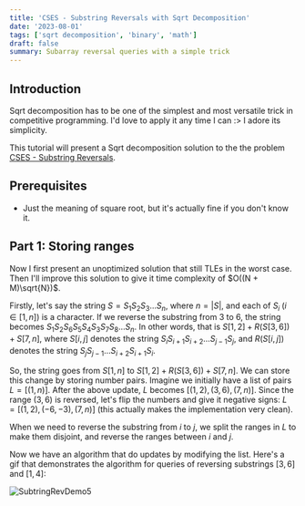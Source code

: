```yaml
---
title: 'CSES - Substring Reversals with Sqrt Decomposition'
date: '2023-08-01'
tags: ['sqrt decomposition', 'binary', 'math']
draft: false
summary: Subarray reversal queries with a simple trick
---
```


## Introduction

Sqrt decomposition has to be one of the simplest and most versatile trick in competitive programming. I'd love to apply it any time I can :> I adore its simplicity.

This tutorial will present a Sqrt decomposition solution to the the problem [CSES - Substring Reversals](https://cses.fi/problemset/task/2073).

## Prerequisites
* Just the meaning of square root, but it's actually fine if you don't know it.

## Part 1: Storing ranges
Now I first present an unoptimized solution that still TLEs in the worst case. Then I'll improve this solution to give it time complexity of $O((N + M)\sqrt{N})$.

Firstly, let's say the string $S = S_1 S_2 S_3 \dots S_n$, where $n = |S|$, and each of $S_i \; (i \in [1, n])$ is a character. If we reverse the substring from $3$ to $6$, the string becomes $S_1 S_2 S_6 S_5 S_4 S_3 S_7 S_8 \dots S_n$. In other words, that is $S[1,2] + R(S[3,6]) + S[7,n]$, where $S[i,j]$ denotes the string $S_i S_{i+1} S_{i+2} \dots S_{j-1} S_{j}$, and $R(S[i,j])$ denotes the string $S_{j} S_{j-1} \dots S_{i+2} S_{i+1} S_i$.

So, the string goes from $S[1,n]$ to $S[1,2] + R(S[3,6]) + S[7,n]$. We can store this change by storing number pairs. Imagine we initially have a list of pairs $L = [(1, n)]$. After the above update, $L$ becomes $[(1, 2), (3,6), (7, n)]$. Since the range $(3,6)$ is reversed, let's flip the numbers and give it negative signs: $L = [(1,2), (-6,-3), (7, n)]$ (this actually makes the implementation very clean).

When we need to reverse the substring from $i$ to $j$, we split the ranges in $L$ to make them disjoint, and reverse the ranges between $i$ and $j$.

Now we have an algorithm that do updates by modifying the list. Here's a gif that demonstrates the algorithm for queries of reversing substrings $[3,6]$ and $[1,4]$:

![SubtringRevDemo5](/static/images/substring-reversals-cses/SubstringRevDemo_smaller5.gif)

